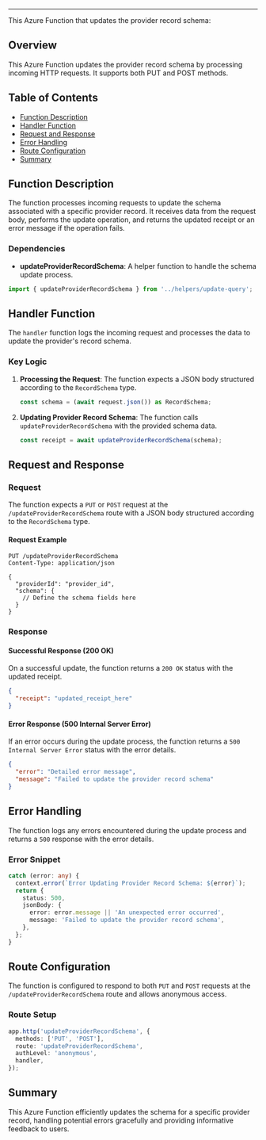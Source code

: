 
<HeaderTitle
  title="Azure Function: Update Provider Record Schema"
  source="https://github.com/your-repo-path-to-timerTrigger"
/>

---

This Azure Function that updates the provider record schema:

## Overview

This Azure Function updates the provider record schema by processing incoming HTTP requests. It supports both PUT and POST methods.

## Table of Contents

- [Function Description](#function-description)
- [Handler Function](#handler-function)
- [Request and Response](#request-and-response)
- [Error Handling](#error-handling)
- [Route Configuration](#route-configuration)
- [Summary](#summary)

## Function Description

The function processes incoming requests to update the schema associated with a specific provider record. It receives data from the request body, performs the update operation, and returns the updated receipt or an error message if the operation fails.

### Dependencies

- **updateProviderRecordSchema**: A helper function to handle the schema update process.

```typescript
import { updateProviderRecordSchema } from '../helpers/update-query';
```

## Handler Function

The `handler` function logs the incoming request and processes the data to update the provider's record schema.

### Key Logic

1. **Processing the Request**:
   The function expects a JSON body structured according to the `RecordSchema` type.

   ```typescript
   const schema = (await request.json()) as RecordSchema;
   ```

2. **Updating Provider Record Schema**:
   The function calls `updateProviderRecordSchema` with the provided schema data.

   ```typescript
   const receipt = await updateProviderRecordSchema(schema);
   ```

## Request and Response

### Request

The function expects a `PUT` or `POST` request at the `/updateProviderRecordSchema` route with a JSON body structured according to the `RecordSchema` type.

#### Request Example

```http
PUT /updateProviderRecordSchema
Content-Type: application/json

{
  "providerId": "provider_id",
  "schema": {
    // Define the schema fields here
  }
}
```

### Response

#### Successful Response (200 OK)

On a successful update, the function returns a `200 OK` status with the updated receipt.

```json
{
  "receipt": "updated_receipt_here"
}
```

#### Error Response (500 Internal Server Error)

If an error occurs during the update process, the function returns a `500 Internal Server Error` status with the error details.

```json
{
  "error": "Detailed error message",
  "message": "Failed to update the provider record schema"
}
```

## Error Handling

The function logs any errors encountered during the update process and returns a `500` response with the error details.

### Error Snippet

```typescript
catch (error: any) {
  context.error(`Error Updating Provider Record Schema: ${error}`);
  return {
    status: 500,
    jsonBody: {
      error: error.message || 'An unexpected error occurred',
      message: 'Failed to update the provider record schema',
    },
  };
}
```

## Route Configuration

The function is configured to respond to both `PUT` and `POST` requests at the `/updateProviderRecordSchema` route and allows anonymous access.

### Route Setup

```typescript
app.http('updateProviderRecordSchema', {
  methods: ['PUT', 'POST'],
  route: 'updateProviderRecordSchema',
  authLevel: 'anonymous',
  handler,
});
```

## Summary

This Azure Function efficiently updates the schema for a specific provider record, handling potential errors gracefully and providing informative feedback to users.
